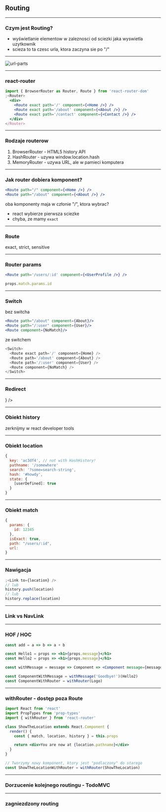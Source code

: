 ## Routing

---

### Czym jest Routing?

- wyświetlanie elementow w zaleznosci od sciezki jaka wyswietla uzytkownik
- scieza to ta czesc urla, ktora zaczyna sie po "/"

---

![url-parts](https://doepud.co.uk/images/blogs/complex_url.png)

---

### react-router

```jsx
import { BrowserRouter as Router, Route } from 'react-router-dom'
;<Router>
  <div>
    <Route exact path='/' component={<Home />} />
    <Route exact path='/about' component={<About />} />
    <Route exact path='/contact' component={<Contact />} />
  </div>
</Router>
```

---

### Rodzaje routerow

1. BrowserRouter - HTML5 history API
2. HashRouter - uzywa window.location.hash
3. MemoryRouter - uzywa URL, ale w pamieci komputera

---

### Jak router dobiera komponent?

```jsx
<Route path="/" component={<Home />} />
<Route path="/about" component={<About />} />
```

oba komponenty maja w członie "/", ktora wybrac?

- react wybierze pierwsza sciezke
- chyba, ze mamy `exact`

---

### Route

exact, strict, sensitive

---

### Router params

```jsx
<Route path='/users/:id' component={<UserProfile />} />
```

```js
props.match.params.id
```

---

### Switch

bez switcha

```jsx
<Route path="/about" component={About}/>
<Route path="/:user" component={User}/>
<Route component={NoMatch}/>
```

ze switchem

```js
<Switch>
  <Route exact path='/' component={Home} />
  <Route path='/about' component={About} />
  <Route path='/:user' component={User} />
  <Route component={NoMatch} />
</Switch>
```

---

### Redirect

<Redirect from="/old-page" to="/new-page" />
<Route path="/new-page" component={<NewPage />} />

---

### Obiekt history

zerknijmy w react developer tools

---

### Obiekt location

```js
{
  key: 'ac3df4', // not with HashHistory!
  pathname: '/somewhere'
  search: '?some=search-string',
  hash: '#howdy',
  state: {
    [userDefined]: true
  }
}
```

---

### Obiekt match

```js
{
  params: {
    id: 12345
  },
  isExact: true,
  path: "/users/:id",
  url:
}
```

---

### Nawigacja

```jsx
;<Link to={location} />
// lub
history.push(location)
// lub
history.replace(location)
```

---

### Link vs NavLink

---

### HOF / HOC

```jsx
const add = a => b => a + b

const Hello1 = props => <h1>{props.message}</h1>
const Hello2 = props => <h1>{props.message}</h1>

const withMessage = message => Component => <Component message={message} />

const ComponentWithMessage = withMessage('Goodbye!')(Hello2)
const ComponentWithRouter = withRouter(Logo)
```

---

### withRouter - dostęp poza Route

```jsx
import React from 'react'
import PropTypes from 'prop-types'
import { withRouter } from 'react-router'

class ShowTheLocation extends React.Component {
  render() {
    const { match, location, history } = this.props

    return <div>You are now at {location.pathname}</div>
  }
}

// Tworzymy nowy komponent, ktory jest "podlaczony" do starego
const ShowTheLocationWithRouter = withRouter(ShowTheLocation)
```

---

### Dorzucenie kolejnego routingu - TodoMVC

---

### zagniezdzony routing
